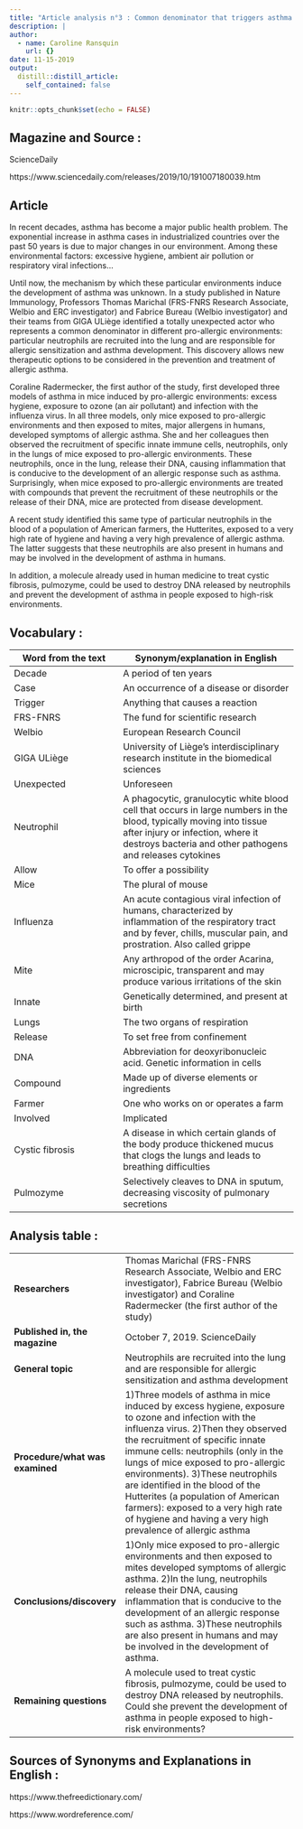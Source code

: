 ```yaml
---
title: "Article analysis n°3 : Common denominator that triggers asthma in favorable environments"
description: |
author:
  - name: Caroline Ransquin
    url: {}
date: 11-15-2019
output:
  distill::distill_article:
    self_contained: false
---
```


```r
knitr::opts_chunk$set(echo = FALSE)
```

## Magazine and Source :

ScienceDaily 

https://www.sciencedaily.com/releases/2019/10/191007180039.htm

## Article

In recent decades, asthma has become a major public health problem. The exponential increase in asthma cases in industrialized countries over the past 50 years is due to major changes in our environment. Among these environmental factors: excessive hygiene, ambient air pollution or respiratory viral infections... 

Until now, the mechanism by which these particular environments induce the development of asthma was unknown. In a study published in Nature Immunology, Professors Thomas Marichal (FRS-FNRS Research Associate, Welbio and ERC investigator) and Fabrice Bureau (Welbio investigator) and their teams from GIGA ULiège identified a totally unexpected actor who represents a common denominator in different pro-allergic environments: particular neutrophils are recruited into the lung and are responsible for allergic sensitization and asthma development. This discovery allows new therapeutic options to be considered in the prevention and treatment of allergic asthma.

Coraline Radermecker, the first author of the study, first developed three models of asthma in mice induced by pro-allergic environments: excess hygiene, exposure to ozone (an air pollutant) and infection with the influenza virus. In all three models, only mice exposed to pro-allergic environments and then exposed to mites, major allergens in humans, developed symptoms of allergic asthma. She and her colleagues then observed the recruitment of specific innate immune cells, neutrophils, only in the lungs of mice exposed to pro-allergic environments. These neutrophils, once in the lung, release their DNA, causing inflammation that is conducive to the development of an allergic response such as asthma. 
Surprisingly, when mice exposed to pro-allergic environments are treated with compounds that prevent the recruitment of these neutrophils or the release of their DNA, mice are protected from disease development.

A recent study identified this same type of particular neutrophils in the blood of a population of American farmers, the Hutterites, exposed to a very high rate of hygiene and having a very high prevalence of allergic asthma. The latter suggests that these neutrophils are also present in humans and may be involved in the development of asthma in humans.

In addition, a molecule already used in human medicine to treat cystic fibrosis, pulmozyme, could be used to destroy DNA released by neutrophils and prevent the development of asthma in people exposed to high-risk environments.

## Vocabulary : 

| Word from the text | Synonym/explanation in English |
|--------------------|--------------------------------|
|Decade              |A period of ten years           |
|Case                |An occurrence of a disease or disorder|
|Trigger             |Anything that causes a reaction |
|FRS-FNRS            |The fund for scientific research|
|Welbio              |European Research Council           |
|GIGA ULiège         |University of Liège’s interdisciplinary research institute in the biomedical sciences|
|Unexpected                    |Unforeseen                    |
|Neutrophil      |A phagocytic, granulocytic white blood cell that occurs in large numbers in the blood, typically moving into tissue after injury or infection, where it destroys bacteria and other pathogens and releases cytokines|
|Allow               |To offer a possibility          |
|Mice                |The plural of mouse             |
|Influenza           |An acute contagious viral infection of humans, characterized by inflammation of the respiratory tract and by fever, chills, muscular pain, and prostration. Also called grippe|
|Mite                |Any arthropod of the order Acarina, microscipic, transparent and may produce various irritations of the skin|
|Innate              |Genetically determined, and present at birth|
|Lungs               |The two organs of respiration   |
|Release             |To set free from confinement    |
|DNA                 |Abbreviation for deoxyribonucleic acid. Genetic information in cells |
|Compound            |Made up of diverse elements or ingredients|
|Farmer              |One who works on or operates a farm|
|Involved            |Implicated                      |
|Cystic fibrosis     |A disease in which certain glands of the body produce thickened mucus that clogs the lungs and leads to breathing difficulties|
|Pulmozyme           |Selectively cleaves to DNA in sputum, decreasing viscosity of pulmonary secretions|

## Analysis table :

|                                   |                                                                                                                          |
| ----------------------------------| ------------------------------------------------------------------------------------------------------------------------|
|**Researchers**                |Thomas Marichal (FRS-FNRS Research Associate, Welbio and ERC investigator), Fabrice Bureau (Welbio investigator) and Coraline Radermecker (the first author of the study)|
|**Published in, the magazine** |October 7, 2019. ScienceDaily|
|**General topic**              |Neutrophils are recruited into the lung and are responsible for allergic sensitization and asthma development|
|**Procedure/what was examined**|1)Three models of asthma in mice induced by excess hygiene, exposure to ozone and infection with the influenza virus. 2)Then they observed the recruitment of specific innate immune cells: neutrophils (only in the lungs of mice exposed to pro-allergic environments). 3)These neutrophils are identified in the blood of the Hutterites (a population of American farmers): exposed to a very high rate of hygiene and having a very high prevalence of allergic asthma|
|**Conclusions/discovery**      |1)Only mice exposed to pro-allergic environments and then exposed to mites developed symptoms of allergic asthma. 2)In the lung, neutrophils release their DNA, causing inflammation that is conducive to the development of an allergic response such as asthma. 3)These neutrophils are also present in humans and may be involved in the development of asthma.| 
|**Remaining questions**        |A molecule used to treat cystic fibrosis, pulmozyme, could be used to destroy DNA released by neutrophils. Could she prevent the development of asthma in people exposed to high-risk environments? |

## Sources of Synonyms and Explanations in English :

https://www.thefreedictionary.com/

https://www.wordreference.com/

